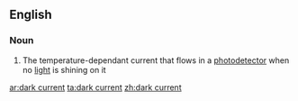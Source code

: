 ==English==

===Noun===
{{wikipedia}}
{{en-noun|sg=[[dark]] [[current]]}}

#{{physics}} The temperature-dependant current that flows in a [[photodetector]] when no [[light]] is shining on it

[[ar:dark current]]
[[ta:dark current]]
[[zh:dark current]]